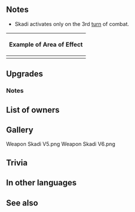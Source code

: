 {{Weapon Infobox
|tagid=SID_スカディ
|weaponType=Bow
|might=14
|range=2
|effectiveness=flying
|effect=Effective against flying foes.<br>Grants Spd+3. At the start of turn 3, deals 10 damage to foes within 3 columns centered on unit, and converts bonuses on those foes into penalties through their next actions.
|cost=400
|exclusive=1
|userVersion1=Bow
|userVersion2=Bow Aura
|userVersion3=Arrow
|userVersion4=Upgrade Gleam
|statModifiers=0,14,3,0,0
|required=Silver Bow
|refinePaths=default
|refineSP=400
|refineMedals=500
|refineDews=200
|upgradedEffect=Effective against flying foes. Grants Spd+3. At the start of turns 2 and 3, deals 7 damage to foes within 3 columns centered on unit and inflicts【Panic】on those foes.<br><br>【Panic】<br>Converts bonuses on target into penalties through its next action.
|effectSkill1=At start of combat, if unit's HP ≥ 25%, grants Atk/Spd+5 to unit during combat, and also, after combat, if unit attacked, deals 7 damage to target and foes within 2 spaces of target.
|iconSkill1=Skadi W.png
|tagidExtraSkill1=息
|properties=
}}
==Notes==
{{Effective damage bonus|flying}}
{{Out of combat damage}}
{{Panic}}
* Skadi activates only on the 3rd [[turn]] of combat.
{|class="wikitable default mw-collapsible"
!Example of Area of Effect
|-
|align="middle" style="max-width:450px;margin:auto"|{{AoE|u=Takumi: Empty Vessel|t=Corrin: Fateful Prince
|-xxx-
|-xxx-
|-xux-
|-xxx-
|-xxx-
|-xxx-
|-xtx-
|-xxx-
}}
|}

==Upgrades==
{{Weapon Upgrade List}}
===Notes===
{{Combat boosts}}
{{IfUnitAttacked}}
==List of owners==
{{Skill Hero List}}
==Gallery==
<gallery>
Weapon Skadi V5.png
Weapon Skadi V6.png
</gallery>
==Trivia==
{{NorseMyth|is a giantess and goddess associated with bowhunting, skiing, winter, and mountains.}}
==In other languages==
{{OtherLanguages
|japanese=スカディ
|german=Skadi
|spanishEU=Skadi
|spanishLA=Skadi
|french=Skadi
|italian=Skadi
|chineseTW=斯卡蒂
|portuguese=Skadi
}}
==See also==
{{See also skills|cond=Description LIKE '%at the start of%turn%inflicts%' AND Description NOT LIKE '%grants special%' OR Description LIKE '%at start of%turns%if any%inflicts%' AND Description NOT LIKE '%special cooldown count%' OR Description LIKE '%at start of%turns%inflicts%-%' OR Description LIKE '%at start of%turn%inflicts%penalties%' OR Description LIKE '%start of turn%deals % damage to%foes%' OR Description LIKE '%if unit attacked, deals%damage%to target and foes within _ spaces of target%'|columns=3}}
{{Weapons Navbox}}